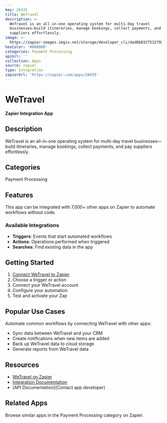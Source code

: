 ```yaml
---
key: 26435
title: WeTravel
description: >-
  WeTravel is an all-in-one operating system for multi-day travel
  businesses—build itineraries, manage bookings, collect payments, and pay
  suppliers effortlessly.
image: >-
  https://zapier-images.imgix.net/storage/developer_cli/dad8b83275327921f5474cff45f0e342.png?auto=format%2Ccompress&ixlib=python-3.0.0&q=50
hexColor: '#000000'
categories: Payment Processing
apiUrl: ''
collection: Apps
source: zapier
type: Integration
zapierUrl: 'https://zapier.com/apps/26435'
---
```

# WeTravel

**Zapier Integration App**

## Description

WeTravel is an all-in-one operating system for multi-day travel businesses—build itineraries, manage bookings, collect payments, and pay suppliers effortlessly.

## Categories

Payment Processing

## Features

This app can be integrated with 7,000+ other apps on Zapier to automate workflows without code.

### Available Integrations

- **Triggers**: Events that start automated workflows
- **Actions**: Operations performed when triggered
- **Searches**: Find existing data in the app

## Getting Started

1. [Connect WeTravel to Zapier](https://zapier.com/apps/26435)
2. Choose a trigger or action
3. Connect your WeTravel account
4. Configure your automation
5. Test and activate your Zap

## Popular Use Cases

Automate common workflows by connecting WeTravel with other apps:

- Sync data between WeTravel and your CRM
- Create notifications when new items are added
- Back up WeTravel data to cloud storage
- Generate reports from WeTravel data

## Resources

- [WeTravel on Zapier](https://zapier.com/apps/26435)
- [Integration Documentation](https://zapier.com/apps/26435/integrations)
- [API Documentation](Contact app developer)

## Related Apps

Browse similar apps in the Payment Processing category on Zapier.
